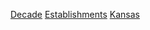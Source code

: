 {{United States topic|prefix=:Category:各年代|suffix=建立}}

[[Category:各年堪薩斯州建立|Decade]]
[[Category:各年代堪萨斯州|Establishments]]
[[Category:各年代美國建立|Kansas]]